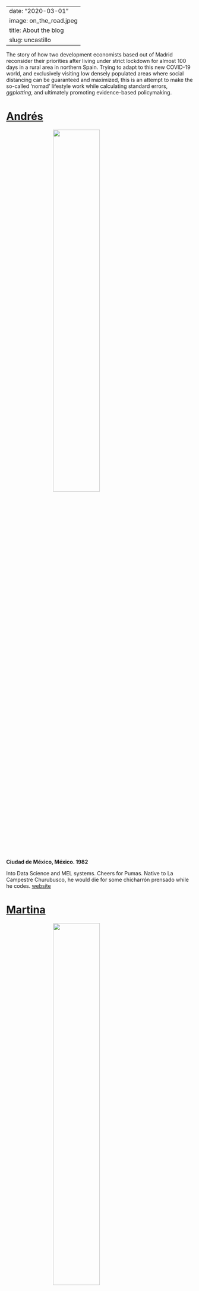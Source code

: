 
---
date: "2020-03-01"
image: on_the_road.jpeg
title: About the blog
slug: uncastillo
---

The story of how two development economists based out of Madrid reconsider their priorities after living under strict lockdown for almost 100 days in a rural area in northern Spain. Trying to adapt to this new COVID-19 world, and exclusively visiting low densely populated areas where social distancing can be guaranteed and maximized, this is an attempt to make the so-called ‘nomad’ lifestyle work while calculating standard errors, *ggplotting*, and ultimately promoting evidence-based policymaking. 

# [Andrés](https://www.linkedin.com/in/andr%C3%A9s-arau-017b1127/)

<img src = '/images/andres.jpeg' style = "width:50% ; display: block;
  margin-left: auto;
  margin-right: auto; !important; ">



**Ciudad de México, México. 1982**

Into Data Science and MEL systems. Cheers for Pumas. Native to La Campestre Churubusco, he would die for some chicharrón prensado while he codes. [website](http://andresarau.com/)

# [Martina](https://www.linkedin.com/in/martina-garcia-aisa-88459149/)
<img src = '/images/martina.jpg' style = "width:50% ; display: block;
  margin-left: auto;
  margin-right: auto; !important; ">



**Zaragoza, España. 1988**

All about Impact Evaluation and statistical analysis. Trekking, skiing and yoga as second best. Aragón runs through her veins. 

# Silvio

<img src = '/images/silvio.jpg' style = "width:50% ; display: block;
  margin-left: auto;
  margin-right: auto; !important; ">

**Poccheiná, México. 2015**

Walking, eating, sleeping, repeat. Cat and lizard chaser. From the plains of Yucatán para el mundo.


